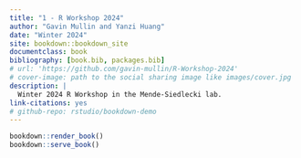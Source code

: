 ```yaml
--- 
title: "1 - R Workshop 2024"
author: "Gavin Mullin and Yanzi Huang"
date: "Winter 2024"
site: bookdown::bookdown_site
documentclass: book
bibliography: [book.bib, packages.bib]
# url: 'https://github.com/gavin-mullin/R-Workshop-2024'
# cover-image: path to the social sharing image like images/cover.jpg
description: |
  Winter 2024 R Workshop in the Mende-Siedlecki lab.
link-citations: yes
# github-repo: rstudio/bookdown-demo
---
```


```r
bookdown::render_book()
bookdown::serve_book()
```

